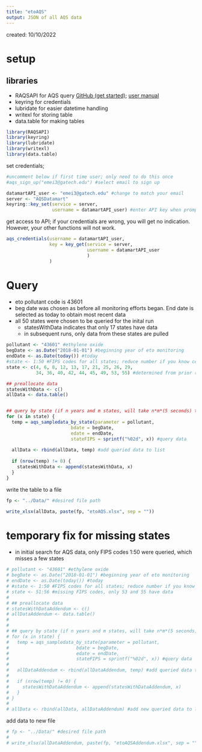 ```yaml
---
title: "etoAQS"
output: JSON of all AQS data
---
```

created: 10/10/2022

# setup
## libraries
- RAQSAPI for AQS query [GitHub (get started)](https://github.com/USEPA/RAQSAPI); [user manual](https://cran.r-project.org/web/packages/RAQSAPI/RAQSAPI.pdf)
- keyring for credentials
- lubridate for easier datetime handling
- writexl for storing table
- data.table for making tables
  
```r
library(RAQSAPI) 
library(keyring)
library(lubridate)
library(writexl)
library(data.table)
```

set credentials; 

```r
#uncomment below if first time user; only need to do this once
#aqs_sign_up("emei3@gatech.edu") #select email to sign up
```

```r
datamartAPI_user <- "emei3@gatech.edu" #change to match your email
server <- "AQSDatamart"
keyring::key_set(service = server,
                 username = datamartAPI_user) #enter API key when prompted
```

get access to API; if your credentials are wrong, you will get no indication. However, your other functions will not work. 

```r
aqs_credentials(username = datamartAPI_user,
                key = key_get(service = server,
                              username = datamartAPI_user
                              )
                )
```

# Query

- eto pollutant code is 43601
- beg date was chosen as before all monitoring efforts began. End date is selected as today to obtain most recent data
- all 50 states were chosen to be queried for the inital run
  - statesWithData indicates that only 17 states have data
  - in subsequent runs, only data from these states are pulled

```r
pollutant <- "43601" #ethylene oxide
begDate <- as.Date("2018-01-01") #beginning year of eto monitoring
endDate <- as.Date(today()) #today
#state <- 1:50 #FIPS codes for all states; reduce number if you know certain states are null
state <- c(4, 6, 8, 12, 13, 17, 21, 25, 26, 29, 
           34, 36, 40, 42, 44, 45, 49, 53, 55) #determined from prior run

## preallocate data
statesWithData <- c()
allData <- data.table()


## query by state (if n years and m states, will take n*m*(5 seconds) to run)
for (x in state) {
  temp = aqs_sampledata_by_state(parameter = pollutant,
                        bdate = begDate,
                        edate = endDate,
                        stateFIPS = sprintf("%02d", x)) #query data
  
  allData <- rbind(allData, temp) #add queried data to list
  
  if (nrow(temp) != 0) {
    statesWithData <- append(statesWithData, x)
  }
}

```


write the table to a file
```r
fp <- "../Data/" #desired file path

write_xlsx(allData, paste(fp, "etoAQS.xlsx", sep = ""))
```

# temporary fix for missing states
- in initial search for AQS data, only FIPS codes 1:50 were queried, which misses a few states

```r
# pollutant <- "43601" #ethylene oxide
# begDate <- as.Date("2018-01-01") #beginning year of eto monitoring
# endDate <- as.Date(today()) #today
# #state <- 1:50 #FIPS codes for all states; reduce number if you know certain states are null
# state <- 51:56 #missing FIPS codes, only 53 and 55 have data
# 
# ## preallocate data
# statesWithDataAddendum <- c()
# allDataAddendum <- data.table()
# 
# 
# ## query by state (if n years and m states, will take n*m*(5 seconds) to run)
# for (x in state) {
#   temp = aqs_sampledata_by_state(parameter = pollutant,
#                         bdate = begDate,
#                         edate = endDate,
#                         stateFIPS = sprintf("%02d", x)) #query data
#   
#   allDataAddendum <- rbind(allDataAddendum, temp) #add queried data to list
#   
#   if (nrow(temp) != 0) {
#     statesWithDataAddendum <- append(statesWithDataAddendum, x)
#   }
# }
# 
# allData <- rbind(allData, allDataAddendum) #add new queried data to list
```

add data to new file

```r

# fp <- "../Data/" #desired file path
# 
# write_xlsx(allDataAddendum, paste(fp, "etoAQSAddendum.xlsx", sep = ""))

```
